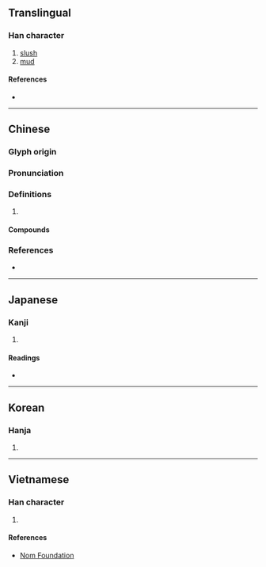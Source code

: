 {{character info/new}}
==Translingual==

===Han character===
{{Han char|rn=85|rad=水|as=08|sn=11|four=31147|canj=EYAJ|ids=⿰氵卓}}

# [[slush]]
# [[mud]]

====References====
* {{Han ref|kx=0629.270|dkj=17639|dj=1031.170|hdz=31647.070|uh=6DD6|ud=28118|bh=D5EF|bd=54767}}

----

==Chinese==
{{zh-forms}}

===Glyph origin===
{{Han etym}}

===Pronunciation===
{{zh-pron
|m=nào
|c=naau6,zoek3
|mn=nòa
|mc=y
|oc=y
|cat=
}}

===Definitions===
{{zh-hanzi}}

# {{rfdef|zh}}

====Compounds====
{{zh-der|泥淖|淖濘|淖糜|濘淖|濯淖}}

===References===
* {{R:yue:Hanzi}}

----

==Japanese==

===Kanji===
{{ja-kanji|grade=|rs=水08}}

# {{defn|lang=ja|sort=水08}}

====Readings====
* {{ja-readings|on=[[どう]] (dō), [[にょう]] (nyō)|kun=[[どる]] (doru)}}

----

==Korean==

===Hanja===
{{ko-hanja|hangeul=[[뇨]]>[[요]]|eumhun=|rv=nyo>yo|mr=nyo>yo|y=nyo>yo}}

# {{defn|lang=ko|sort=水08}}

----

==Vietnamese==

===Han character===
{{vi-readings|rs=水08|hanviet=giạt, náo, trát, xước}}

# {{defn|lang=vi|sort=水08}}

====References====
* [http://nomfoundation.org/common/nom_details.php?codepoint=6dd6 Nom Foundation]